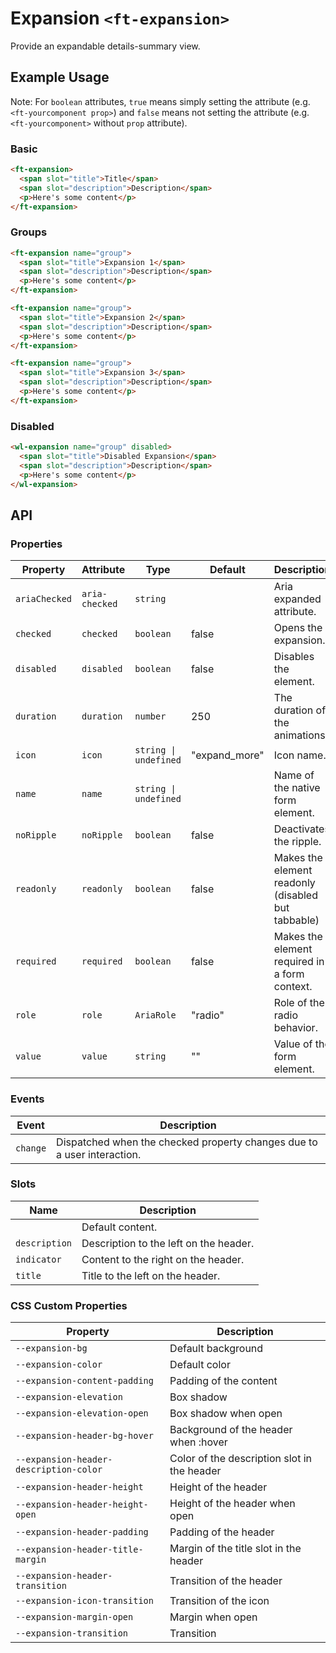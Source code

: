 
<Meta title="Firstech UI/Component/Expansion/Doc" />

<style>{`

`}</style>

# Expansion `<ft-expansion>`

Provide an expandable details-summary view.

## Example Usage

Note: For `boolean` attributes, `true` means simply setting the attribute (e.g. `<ft-yourcomponent prop>`) and `false` means not setting the attribute (e.g. `<ft-yourcomponent>` without `prop` attribute).

### Basic

<Canvas withToolbar>
  <Story id="firstech-ui-component-expansion--basic" height="50px" />
</Canvas>

```html
<ft-expansion>
  <span slot="title">Title</span>
  <span slot="description">Description</span>
  <p>Here's some content</p>
</ft-expansion>
```

### Groups

<Canvas withToolbar>
  <Story id="firstech-ui-component-expansion--groups" height="50px" />
</Canvas>

```html
<ft-expansion name="group">
  <span slot="title">Expansion 1</span>
  <span slot="description">Description</span>
  <p>Here's some content</p>
</ft-expansion>

<ft-expansion name="group">
  <span slot="title">Expansion 2</span>
  <span slot="description">Description</span>
  <p>Here's some content</p>
</ft-expansion>

<ft-expansion name="group">
  <span slot="title">Expansion 3</span>
  <span slot="description">Description</span>
  <p>Here's some content</p>
</ft-expansion>
```

### Disabled

<Canvas withToolbar>
  <Story id="firstech-ui-component-expansion--disabled" height="50px" />
</Canvas>

```html
<wl-expansion name="group" disabled>
  <span slot="title">Disabled Expansion</span>
  <span slot="description">Description</span>
  <p>Here's some content</p>
</wl-expansion>
```

## API

### Properties

<table>
  <thead>
    <tr>
      <th>Property</th>
      <th>Attribute</th>
      <th>Type</th>
      <th>Default</th>
      <th>Description</th>
    </tr>
  </thead>
  <tbody>
    <tr>
      <td>
        <code>ariaChecked</code>
      </td>
      <td>
        <code>aria-checked</code>
      </td>
      <td>
        <code>string</code>
      </td>
      <td></td>
      <td>Aria expanded attribute.</td>
    </tr>
    <tr>
      <td>
        <code>checked</code>
      </td>
      <td>
        <code>checked</code>
      </td>
      <td>
        <code>boolean</code>
      </td>
      <td>false</td>
      <td>Opens the expansion.</td>
    </tr>
    <tr>
      <td>
        <code>disabled</code>
      </td>
      <td>
        <code>disabled</code>
      </td>
      <td>
        <code>boolean</code>
      </td>
      <td>false</td>
      <td>Disables the element.</td>
    </tr>
    <tr>
      <td>
        <code>duration</code>
      </td>
      <td>
        <code>duration</code>
      </td>
      <td>
        <code>number</code>
      </td>
      <td>250</td>
      <td>The duration of the animations.</td>
    </tr>
    <tr>
      <td>
        <code>icon</code>
      </td>
      <td>
        <code>icon</code>
      </td>
      <td>
        <code>string | undefined</code>
      </td>
      <td>"expand_more"</td>
      <td>Icon name.</td>
    </tr>
    <tr>
      <td>
        <code>name</code>
      </td>
      <td>
        <code>name</code>
      </td>
      <td>
        <code>string | undefined</code>
      </td>
      <td></td>
      <td>Name of the native form element.</td>
    </tr>
    <tr>
      <td>
        <code>noRipple</code>
      </td>
      <td>
        <code>noRipple</code>
      </td>
      <td>
        <code>boolean</code>
      </td>
      <td>false</td>
      <td>Deactivates the ripple.</td>
    </tr>
    <tr>
      <td>
        <code>readonly</code>
      </td>
      <td>
        <code>readonly</code>
      </td>
      <td>
        <code>boolean</code>
      </td>
      <td>false</td>
      <td>Makes the element readonly (disabled but tabbable)</td>
    </tr>
    <tr>
      <td>
        <code>required</code>
      </td>
      <td>
        <code>required</code>
      </td>
      <td>
        <code>boolean</code>
      </td>
      <td>false</td>
      <td>Makes the element required in a form context.</td>
    </tr>
    <tr>
      <td>
        <code>role</code>
      </td>
      <td>
        <code>role</code>
      </td>
      <td>
        <code>AriaRole</code>
      </td>
      <td>"radio"</td>
      <td>Role of the radio behavior.</td>
    </tr>
    <tr>
      <td>
        <code>value</code>
      </td>
      <td>
        <code>value</code>
      </td>
      <td>
        <code>string</code>
      </td>
      <td>""</td>
      <td>Value of the form element.</td>
    </tr>
  </tbody>
</table>

### Events

<table>
  <thead>
    <tr>
      <th>Event</th>
      <th>Description</th>
    </tr>
  </thead>
  <tbody>
    <tr>
      <td>
        <code>change</code>
      </td>
      <td>
        Dispatched when the checked property changes due to a user interaction.
      </td>
    </tr>
  </tbody>
</table>

### Slots

<table>
  <thead>
    <tr>
      <th>Name</th>
      <th>Description</th>
    </tr>
  </thead>
  <tbody>
    <tr>
      <td></td>
      <td>Default content.</td>
    </tr>
    <tr>
      <td>
        <code>description</code>
      </td>
      <td>Description to the left on the header.</td>
    </tr>
    <tr>
      <td>
        <code>indicator</code>
      </td>
      <td>Content to the right on the header.</td>
    </tr>
    <tr>
      <td>
        <code>title</code>
      </td>
      <td>Title to the left on the header.</td>
    </tr>
  </tbody>
</table>

### CSS Custom Properties

<table>
  <thead>
    <tr>
      <th>Property</th>
      <th>Description</th>
    </tr>
  </thead>
  <tbody>
    <tr>
      <td>
        <code>--expansion-bg</code>
      </td>
      <td>Default background</td>
    </tr>
    <tr>
      <td>
        <code>--expansion-color</code>
      </td>
      <td>Default color</td>
    </tr>
    <tr>
      <td>
        <code>--expansion-content-padding</code>
      </td>
      <td>Padding of the content</td>
    </tr>
    <tr>
      <td>
        <code>--expansion-elevation</code>
      </td>
      <td>Box shadow</td>
    </tr>
    <tr>
      <td>
        <code>--expansion-elevation-open</code>
      </td>
      <td>Box shadow when open</td>
    </tr>
    <tr>
      <td>
        <code>--expansion-header-bg-hover</code>
      </td>
      <td>Background of the header when :hover</td>
    </tr>
    <tr>
      <td>
        <code>--expansion-header-description-color</code>
      </td>
      <td>Color of the description slot in the header</td>
    </tr>
    <tr>
      <td>
        <code>--expansion-header-height</code>
      </td>
      <td>Height of the header</td>
    </tr>
    <tr>
      <td>
        <code>--expansion-header-height-open</code>
      </td>
      <td>Height of the header when open</td>
    </tr>
    <tr>
      <td>
        <code>--expansion-header-padding</code>
      </td>
      <td>Padding of the header</td>
    </tr>
    <tr>
      <td>
        <code>--expansion-header-title-margin</code>
      </td>
      <td>Margin of the title slot in the header</td>
    </tr>
    <tr>
      <td>
        <code>--expansion-header-transition</code>
      </td>
      <td>Transition of the header</td>
    </tr>
    <tr>
      <td>
        <code>--expansion-icon-transition</code>
      </td>
      <td>Transition of the icon</td>
    </tr>
    <tr>
      <td>
        <code>--expansion-margin-open</code>
      </td>
      <td>Margin when open</td>
    </tr>
    <tr>
      <td>
        <code>--expansion-transition</code>
      </td>
      <td>Transition</td>
    </tr>
  </tbody>
</table>
